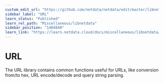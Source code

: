 ```yaml
---
custom_edit_url: "https://github.com/netdata/netdata/edit/master/libnetdata/url/README.md"
sidebar_label: "URL"
learn_status: "Published"
learn_rel_path: "Miscellaneous/libnetdata"
sidebar_position: "1404840"
learn_link: "https://learn.netdata.cloud/docs/miscellaneous/libnetdata/url"
---
```



# URL

The URL library contains common functions useful for URLs, like conversion from/to hex, 
URL encode/decode and query string parsing. 

